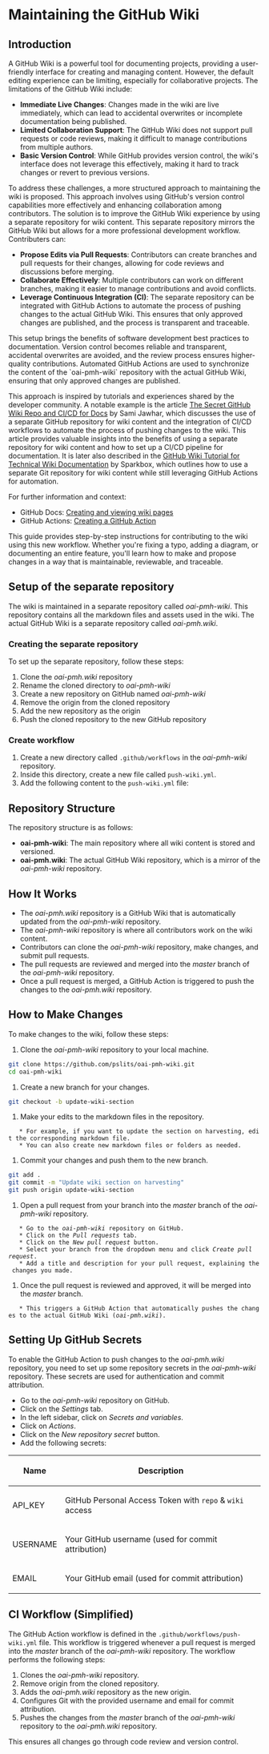 = Maintaining the GitHub Wiki =

== Introduction ==

A GitHub Wiki is a powerful tool for documenting projects, providing a user-friendly interface for creating and managing content. However, the default editing experience can be limiting, especially for collaborative projects. The limitations of the GitHub Wiki include:

* '''Immediate Live Changes''': Changes made in the wiki are live immediately, which can lead to accidental overwrites or incomplete documentation being published.
* '''Limited Collaboration Support''': The GitHub Wiki does not support pull requests or code reviews, making it difficult to manage contributions from multiple authors.
* '''Basic Version Control''': While GitHub provides version control, the wiki's interface does not leverage this effectively, making it hard to track changes or revert to previous versions.

To address these challenges, a more structured approach to maintaining the wiki is proposed. This approach involves using GitHub's version control capabilities more effectively and enhancing collaboration among contributors. The solution is to improve the GitHub Wiki experience by using a separate repository for wiki content. This separate repository mirrors the GitHub Wiki but allows for a more professional development workflow. Contributers can:

* '''Propose Edits via Pull Requests''': Contributors can create branches and pull requests for their changes, allowing for code reviews and discussions before merging.
* '''Collaborate Effectively''': Multiple contributors can work on different branches, making it easier to manage contributions and avoid conflicts.
* '''Leverage Continuous Integration (CI)''': The separate repository can be integrated with GitHub Actions to automate the process of pushing changes to the actual GitHub Wiki. This ensures that only approved changes are published, and the process is transparent and traceable.

This setup brings the benefits of software development best practices to documentation. Version control becomes reliable and transparent, accidental overwrites are avoided, and the review process ensures higher-quality contributions. Automated GitHub Actions are used to synchronize the content of the `oai-pmh-wiki` repository with the actual GitHub Wiki, ensuring that only approved changes are published.

This approach is inspired by tutorials and experiences shared by the developer community. A notable example is the article [https://medium.com/@thecybermonk/the-secret-github-wiki-repo-and-ci-cd-for-docs-fafe2583b72e The Secret GitHub Wiki Repo and CI/CD for Docs] by Sami Jawhar, which discusses the use of a separate GitHub repository for wiki content and the integration of CI/CD workflows to automate the process of pushing changes to the wiki. This article provides valuable insights into the benefits of using a separate repository for wiki content and how to set up a CI/CD pipeline for documentation. It is later also described in the [https://sparkbox.com/foundry/github_wiki_tutorial_for_technical_wiki_documentation GitHub Wiki Tutorial for Technical Wiki Documentation] by Sparkbox, which outlines how to use a separate Git repository for wiki content while still leveraging GitHub Actions for automation.

For further information and context:

* GitHub Docs: [https://docs.github.com/en/communities/documenting-your-project-with-wikis/creating-and-viewing-wiki-pages Creating and viewing wiki pages]
* GitHub Actions: [https://docs.github.com/en/actions/creating-actions Creating a GitHub Action]

This guide provides step-by-step instructions for contributing to the wiki using this new workflow. Whether you're fixing a typo, adding a diagram, or documenting an entire feature, you'll learn how to make and propose changes in a way that is maintainable, reviewable, and traceable.

== Setup of the separate repository ==

The wiki is maintained in a separate repository called ''oai-pmh-wiki''. This repository contains all the markdown files and assets used in the wiki. The actual GitHub Wiki is a separate repository called ''oai-pmh.wiki''.

=== Creating the separate repository ===
To set up the separate repository, follow these steps:
# Clone the ''oai-pmh.wiki'' repository
# Rename the cloned directory to ''oai-pmh-wiki''
# Create a new repository on GitHub named ''oai-pmh-wiki''
# Remove the origin from the cloned repository
# Add the new repository as the origin
# Push the cloned repository to the new GitHub repository

=== Create workflow ===
# Create a new directory called <code>.github/workflows</code> in the ''oai-pmh-wiki'' repository.
# Inside this directory, create a new file called <code>push-wiki.yml</code>.
# Add the following content to the <code>push-wiki.yml</code> file:

== Repository Structure ==

The repository structure is as follows:
* '''oai-pmh-wiki''': The main repository where all wiki content is stored and versioned.
* '''oai-pmh.wiki''': The actual GitHub Wiki repository, which is a mirror of the ''oai-pmh-wiki'' repository.

== How It Works ==

* The ''oai-pmh.wiki'' repository is a GitHub Wiki that is automatically updated from the ''oai-pmh-wiki'' repository.
* The ''oai-pmh-wiki'' repository is where all contributors work on the wiki content.
* Contributors can clone the ''oai-pmh-wiki'' repository, make changes, and submit pull requests.
* The pull requests are reviewed and merged into the ''master'' branch of the ''oai-pmh-wiki'' repository.
* Once a pull request is merged, a GitHub Action is triggered to push the changes to the ''oai-pmh.wiki'' repository.

== How to Make Changes ==

To make changes to the wiki, follow these steps:
# Clone the ''oai-pmh-wiki'' repository to your local machine.
    
<syntaxhighlight lang="bash">
git clone https://github.com/pslits/oai-pmh-wiki.git
cd oai-pmh-wiki
</syntaxhighlight>

# Create a new branch for your changes.

<syntaxhighlight lang="bash">
git checkout -b update-wiki-section
</syntaxhighlight>

# Make your edits to the markdown files in the repository.
    * For example, if you want to update the section on harvesting, edit the corresponding markdown file.
    * You can also create new markdown files or folders as needed.

# Commit your changes and push them to the new branch.

<syntaxhighlight lang="bash">
git add .
git commit -m "Update wiki section on harvesting"
git push origin update-wiki-section
</syntaxhighlight>

# Open a pull request from your branch into the ''master'' branch of the ''oai-pmh-wiki'' repository.
    * Go to the ''oai-pmh-wiki'' repository on GitHub.
    * Click on the ''Pull requests'' tab.
    * Click on the ''New pull request'' button.
    * Select your branch from the dropdown menu and click ''Create pull request''.
    * Add a title and description for your pull request, explaining the changes you made.
# Once the pull request is reviewed and approved, it will be merged into the ''master'' branch.
    * This triggers a GitHub Action that automatically pushes the changes to the actual GitHub Wiki (''oai-pmh.wiki'').

== Setting Up GitHub Secrets ==

To enable the GitHub Action to push changes to the ''oai-pmh.wiki'' repository, you need to set up some repository secrets in the ''oai-pmh-wiki'' repository. These secrets are used for authentication and commit attribution.
* Go to the ''oai-pmh-wiki'' repository on GitHub.
* Click on the ''Settings'' tab.
* In the left sidebar, click on ''Secrets and variables''.
* Click on ''Actions''.
* Click on the ''New repository secret'' button.
* Add the following secrets:
{| class="wikitable"
! Name !! Description
|-
| API_KEY || GitHub Personal Access Token with <code>repo</code> & <code>wiki</code> access
|-
| USERNAME || Your GitHub username (used for commit attribution)
|-
| EMAIL || Your GitHub email (used for commit attribution)
|}

== CI Workflow (Simplified) ==

The GitHub Action workflow is defined in the <code>.github/workflows/push-wiki.yml</code> file. This workflow is triggered whenever a pull request is merged into the ''master'' branch of the ''oai-pmh-wiki'' repository.
The workflow performs the following steps:
# Clones the ''oai-pmh-wiki'' repository.
# Remove origin from the cloned repository.
# Adds the ''oai-pmh.wiki'' repository as the new origin.
# Configures Git with the provided username and email for commit attribution.
# Pushes the changes from the ''master'' branch of the ''oai-pmh-wiki'' repository to the ''oai-pmh.wiki'' repository.

This ensures all changes go through code review and version control.
